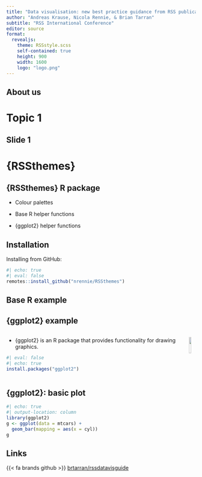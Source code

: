```yaml
---
title: "Data visualisation: new best practice guidance from RSS publications"
author: "Andreas Krause, Nicola Rennie, & Brian Tarran"
subtitle: "RSS International Conference"
editor: source
format: 
  revealjs: 
    theme: RSSstyle.scss
    self-contained: true
    height: 900
    width: 1600
    logo: "logo.png"
---
```


## About us

# Topic 1 {background-color="#005573"}

## Slide 1

# {RSSthemes} {background-color="#005573"}

## {RSSthemes} R package

* Colour palettes

* Base R helper functions

* {ggplot2} helper functions

## Installation

Installing from GitHub:

```r
#| echo: true
#| eval: false
remotes::install_github("nrennie/RSSthemes")
```

## Base R example

## {ggplot2} example

::: columns
::: {.column}

* {ggplot2} is an R package that provides functionality for drawing graphics.

```r
#| eval: false
#| echo: true
install.packages("ggplot2")
```

:::

::: {.column}

![](images/ggplot2.png){fig-align="center" fig-alt="ggplot2 hex sticker logo" width=60%}
:::
:::

## {ggplot2}: basic plot

```r
#| echo: true
#| output-location: column
library(ggplot2)
g <- ggplot(data = mtcars) +
  geom_bar(mapping = aes(x = cyl))
g
```

## Links


{{< fa brands github >}} [brtarran/rssdatavisguide](https://github.com/brtarran/rssdatavisguide)







